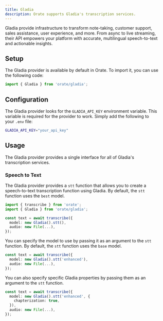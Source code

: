 ```yaml
---
title: Gladia
description: Orate supports Gladia's transcription services.
---
```



Gladia provide infrastructure to transform note-taking, customer support, sales assistance, user experience, and more. From async to live streaming, their API empowers your platform with accurate, multilingual speech-to-text and actionable insights.

## Setup

The Gladia provider is available by default in Orate. To import it, you can use the following code:

```ts
import { Gladia } from 'orate/gladia';
```

## Configuration

The Gladia provider looks for the `GLADIA_API_KEY` environment variable. This variable is required for the provider to work. Simply add the following to your `.env` file:

```bash
GLADIA_API_KEY="your_api_key"
```

## Usage

The Gladia provider provides a single interface for all of Gladia's transcription services.

### Speech to Text

The Gladia provider provides a `stt` function that allows you to create a speech-to-text transcription function using Gladia. By default, the `stt` function uses the `best` model.

```ts
import { transcribe } from 'orate';
import { Gladia } from 'orate/gladia';

const text = await transcribe({
  model: new Gladia().stt(),
  audio: new File(...),
});
```

You can specify the model to use by passing it as an argument to the `stt` function. By default, the `stt` function uses the `base` model.

```ts
const text = await transcribe({
  model: new Gladia().stt('enhanced'),
  audio: new File(...),
});
```

You can also specify specific Gladia properties by passing them as an argument to the `stt` function.

```ts
const text = await transcribe({
  model: new Gladia().stt('enhanced', {
    chapterization: true,
  }),
  audio: new File(...),
});
```
